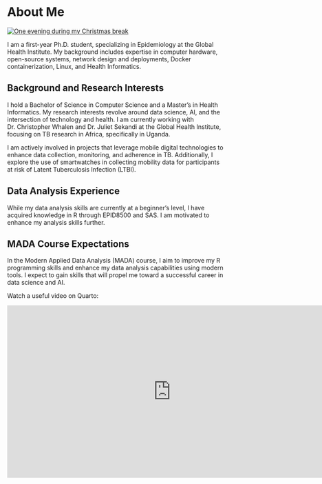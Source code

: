 # About Me

[![**One evening during my Christmas break**](images/personal.png){fig-align="center"}](https://github.com/kagpatrick/patrickkaggwa-MADA-portfolio)

I am a first-year Ph.D. student, specializing in Epidemiology at the Global Health Institute. My background includes expertise in computer hardware, open-source systems, network design and deployments, Docker containerization, Linux, and Health Informatics.

## Background and Research Interests

I hold a Bachelor of Science in Computer Science and a Master's in Health Informatics. My research interests revolve around data science, AI, and the intersection of technology and health. I am currently working with Dr. Christopher Whalen and Dr. Juliet Sekandi at the Global Health Institute, focusing on TB research in Africa, specifically in Uganda.

I am actively involved in projects that leverage mobile digital technologies to enhance data collection, monitoring, and adherence in TB. Additionally, I explore the use of smartwatches in collecting mobility data for participants at risk of Latent Tuberculosis Infection (LTBI).

## Data Analysis Experience

While my data analysis skills are currently at a beginner's level, I have acquired knowledge in R through EPID8500 and SAS. I am motivated to enhance my analysis skills further.

## MADA Course Expectations

In the Modern Applied Data Analysis (MADA) course, I aim to improve my R programming skills and enhance my data analysis capabilities using modern tools. I expect to gain skills that will propel me toward a successful career in data science and AI.

Watch a useful video on Quarto:

<iframe width="760" height="400" src="https://www.youtube.com/embed/_f3latmOhew" frameborder="0" allowfullscreen>

</iframe>
